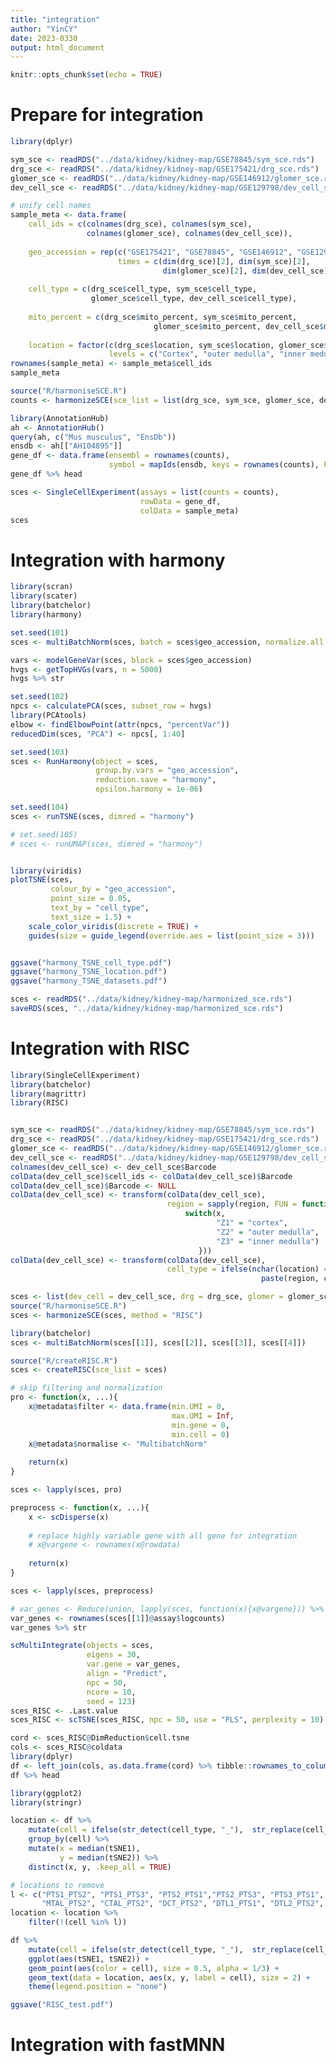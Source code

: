 ---
title: "integration"
author: "YinCY"
date: 2023-0330
output: html_document
---

```{r setup, include=FALSE}
knitr::opts_chunk$set(echo = TRUE)
```


# Prepare for integration
```{r}
library(dplyr)

sym_sce <- readRDS("../data/kidney/kidney-map/GSE78845/sym_sce.rds")
drg_sce <- readRDS("../data/kidney/kidney-map/GSE175421/drg_sce.rds")
glomer_sce <- readRDS("../data/kidney/kidney-map/GSE146912/glomer_sce.rds")
dev_cell_sce <- readRDS("../data/kidney/kidney-map/GSE129798/dev_cell_sce.rds")

# unify cell names
sample_meta <- data.frame(
    cell_ids = c(colnames(drg_sce), colnames(sym_sce), 
                 colnames(glomer_sce), colnames(dev_cell_sce)),
    
    geo_accession = rep(c("GSE175421", "GSE78845", "GSE146912", "GSE129798"), 
                        times = c(dim(drg_sce)[2], dim(sym_sce)[2], 
                                  dim(glomer_sce)[2], dim(dev_cell_sce)[2])), 
    
    cell_type = c(drg_sce$cell_type, sym_sce$cell_type, 
                  glomer_sce$cell_type, dev_cell_sce$cell_type), 
    
    mito_percent = c(drg_sce$mito_percent, sym_sce$mito_percent, 
                                glomer_sce$mito_percent, dev_cell_sce$mito_percent), 
    
    location = factor(c(drg_sce$location, sym_sce$location, glomer_sce$location, dev_cell_sce$location), 
                      levels = c("Cortex", "outer medulla", "inner medulla", "Spine")))
rownames(sample_meta) <- sample_meta$cell_ids
sample_meta

source("R/harmoniseSCE.R")
counts <- harmonizeSCE(sce_list = list(drg_sce, sym_sce, glomer_sce, dev_cell_sce), method = "harmony")

library(AnnotationHub)
ah <- AnnotationHub()
query(ah, c("Mus musculus", "EnsDb"))
ensdb <- ah[["AH104895"]]
gene_df <- data.frame(ensembl = rownames(counts), 
                      symbol = mapIds(ensdb, keys = rownames(counts), keytype = "GENEID", column = "SYMBOL"))
gene_df %>% head

sces <- SingleCellExperiment(assays = list(counts = counts), 
                             rowData = gene_df, 
                             colData = sample_meta)
sces
```


# Integration with harmony
```{r}
library(scran)
library(scater)
library(batchelor)
library(harmony)

set.seed(101)
sces <- multiBatchNorm(sces, batch = sces$geo_accession, normalize.all = TRUE)

vars <- modelGeneVar(sces, block = sces$geo_accession)
hvgs <- getTopHVGs(vars, n = 5000)
hvgs %>% str

set.seed(102)
npcs <- calculatePCA(sces, subset_row = hvgs)
library(PCAtools)
elbow <- findElbowPoint(attr(npcs, "percentVar"))
reducedDim(sces, "PCA") <- npcs[, 1:40]

set.seed(103)
sces <- RunHarmony(object = sces, 
                   group.by.vars = "geo_accession", 
                   reduction.save = "harmony", 
                   epsilon.harmony = 1e-06)

set.seed(104)
sces <- runTSNE(sces, dimred = "harmony")

# set.seed(105)
# sces <- runUMAP(sces, dimred = "harmony")


library(viridis)
plotTSNE(sces, 
         colour_by = "geo_accession", 
         point_size = 0.05, 
         text_by = "cell_type", 
         text_size = 1.5) +
    scale_color_viridis(discrete = TRUE) +
    guides(size = guide_legend(override.aes = list(point_size = 3)))


ggsave("harmony_TSNE_cell_type.pdf")
ggsave("harmony_TSNE_location.pdf")
ggsave("harmony_TSNE_datasets.pdf")

sces <- readRDS("../data/kidney/kidney-map/harmonized_sce.rds")
saveRDS(sces, "../data/kidney/kidney-map/harmonized_sce.rds")
```



# Integration with RISC
```{r}
library(SingleCellExperiment)
library(batchelor)
library(magrittr)
library(RISC)


sym_sce <- readRDS("../data/kidney/kidney-map/GSE78845/sym_sce.rds")
drg_sce <- readRDS("../data/kidney/kidney-map/GSE175421/drg_sce.rds")
glomer_sce <- readRDS("../data/kidney/kidney-map/GSE146912/glomer_sce.rds")
dev_cell_sce <- readRDS("../data/kidney/kidney-map/GSE129798/dev_cell_sce.rds")
colnames(dev_cell_sce) <- dev_cell_sce$Barcode
colData(dev_cell_sce)$cell_ids <- colData(dev_cell_sce)$Barcode 
colData(dev_cell_sce)$Barcode <- NULL
colData(dev_cell_sce) <- transform(colData(dev_cell_sce), 
                                   region = sapply(region, FUN = function(x){
                                       switch(x, 
                                              "Z1" = "cortex", 
                                              "Z2" = "outer medulla", 
                                              "Z3" = "inner medulla")
                                          }))
colData(dev_cell_sce) <- transform(colData(dev_cell_sce), 
                                   cell_type = ifelse(nchar(location) == 0, 
                                                        paste(region, cell_type, sep = "_"), paste(location, cell_type, sep = "_")))

sces <- list(dev_cell = dev_cell_sce, drg = drg_sce, glomer = glomer_sce, sym = sym_sce)
source("R/harmoniseSCE.R")
sces <- harmonizeSCE(sces, method = "RISC")

library(batchelor)
sces <- multiBatchNorm(sces[[1]], sces[[2]], sces[[3]], sces[[4]])

source("R/createRISC.R")
sces <- createRISC(sce_list = sces)

# skip filtering and normalization
pro <- function(x, ...){
    x@metadata$filter <- data.frame(min.UMI = 0, 
                                    max.UMI = Inf, 
                                    min.gene = 0, 
                                    min.cell = 0)
    x@metadata$normalise <- "MultibatchNorm"
    
    return(x)
}

sces <- lapply(sces, pro)

preprocess <- function(x, ...){
    x <- scDisperse(x)
    
    # replace highly variable gene with all gene for integration
    # x@vargene <- rownames(x@rowdata)
    
    return(x)
}

sces <- lapply(sces, preprocess)

# var_genes <- Reduce(union, lapply(sces, function(x){x@vargene})) %>% unique()
var_genes <- rownames(sces[[1]]@assay$logcounts)
var_genes %>% str

scMultiIntegrate(objects = sces, 
                 eigens = 30, 
                 var.gene = var_genes, 
                 align = "Predict", 
                 npc = 50, 
                 ncore = 10, 
                 seed = 123)
sces_RISC <- .Last.value
sces_RISC <- scTSNE(sces_RISC, npc = 50, use = "PLS", perplexity = 10)

cord <- sces_RISC@DimReduction$cell.tsne
cols <- sces_RISC@coldata
library(dplyr)
df <- left_join(cols, as.data.frame(cord) %>% tibble::rownames_to_column("Barcode"))
df %>% head

library(ggplot2)
library(stringr)

location <- df %>% 
    mutate(cell = ifelse(str_detect(cell_type, "_"),  str_replace(cell_type, "^[a-z ]{0,}_", ""), cell_type)) %>% 
    group_by(cell) %>% 
    mutate(x = median(tSNE1), 
           y = median(tSNE2)) %>% 
    distinct(x, y, .keep_all = TRUE)

# locations to remove
l <- c("PTS1_PTS2", "PTS1_PTS3", "PTS2_PTS1","PTS2_PTS3", "PTS3_PTS1", "PTS3_PTS2", 
       "MTAL_PTS2", "CTAL_PTS2", "DCT_PTS2", "DTL1_PTS1", "DTL2_PTS2", "DTL1_PTS2")
location <- location %>% 
    filter(!(cell %in% l))

df %>% 
    mutate(cell = ifelse(str_detect(cell_type, "_"),  str_replace(cell_type, "^[a-z ]{0,}_", ""), cell_type)) %>% 
    ggplot(aes(tSNE1, tSNE2)) +
    geom_point(aes(color = cell), size = 0.5, alpha = 1/3) +
    geom_text(data = location, aes(x, y, label = cell), size = 2) +
    theme(legend.position = "none")

ggsave("RISC_test.pdf")
```



# Integration with fastMNN








